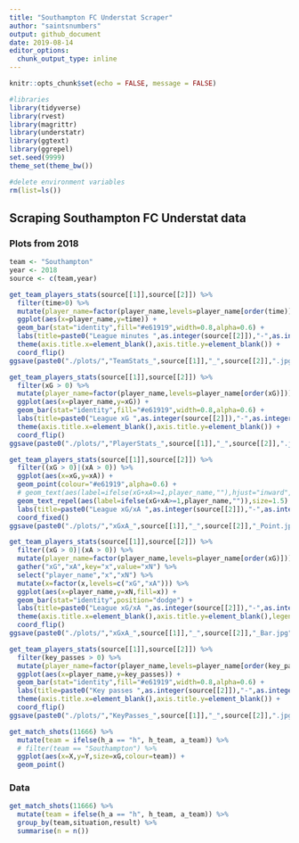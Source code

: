 ```yaml
---
title: "Southampton FC Understat Scraper"
author: "saintsnumbers"
output: github_document
date: 2019-08-14
editor_options: 
  chunk_output_type: inline
---
```

  
```r
knitr::opts_chunk$set(echo = FALSE, message = FALSE)

#libraries
library(tidyverse)
library(rvest)
library(magrittr)
library(understatr)
library(ggtext)
library(ggrepel)
set.seed(9999)
theme_set(theme_bw())

#delete environment variables
rm(list=ls())
```

## Scraping Southampton FC Understat data

### Plots from 2018

```r
team <- "Southampton"
year <- 2018
source <- c(team,year)

get_team_players_stats(source[[1]],source[[2]]) %>%
  filter(time>0) %>%
  mutate(player_name=factor(player_name,levels=player_name[order(time)])) %>%
  ggplot(aes(x=player_name,y=time)) +
  geom_bar(stat="identity",fill="#e61919",width=0.8,alpha=0.6) +
  labs(title=paste0("League minutes ",as.integer(source[[2]]),"-",as.integer(source[[2]])+1)) +
  theme(axis.title.x=element_blank(),axis.title.y=element_blank()) +
  coord_flip()
ggsave(paste0("./plots/","TeamStats_",source[[1]],"_",source[[2]],".jpg"))

get_team_players_stats(source[[1]],source[[2]]) %>%
  filter(xG > 0) %>%
  mutate(player_name=factor(player_name,levels=player_name[order(xG)])) %>%
  ggplot(aes(x=player_name,y=xG)) +
  geom_bar(stat="identity",fill="#e61919",width=0.8,alpha=0.6) +
  labs(title=paste0("League xG ",as.integer(source[[2]]),"-",as.integer(source[[2]])+1)) +
  theme(axis.title.x=element_blank(),axis.title.y=element_blank()) +
  coord_flip()
ggsave(paste0("./plots/","PlayerStats_",source[[1]],"_",source[[2]],".jpg"))

get_team_players_stats(source[[1]],source[[2]]) %>%
  filter((xG > 0)|(xA > 0)) %>%
  ggplot(aes(x=xG,y=xA)) +
  geom_point(colour="#e61919",alpha=0.6) +
  # geom_text(aes(label=ifelse(xG+xA>=1,player_name,""),hjust="inward",vjust="outward"),size=1.5) +
  geom_text_repel(aes(label=ifelse(xG+xA>=1,player_name,"")),size=1.5) +
  labs(title=paste0("League xG/xA ",as.integer(source[[2]]),"-",as.integer(source[[2]])+1),x="xG",y="xA") +
  coord_fixed()
ggsave(paste0("./plots/","xGxA_",source[[1]],"_",source[[2]],"_Point.jpg"))

get_team_players_stats(source[[1]],source[[2]]) %>%
  filter((xG > 0)|(xA > 0)) %>%
  mutate(player_name=factor(player_name,levels=player_name[order(xG)])) %>%
  gather("xG","xA",key="x",value="xN") %>%
  select("player_name","x","xN") %>%
  mutate(x=factor(x,levels=c("xG","xA"))) %>%
  ggplot(aes(x=player_name,y=xN,fill=x)) +
  geom_bar(stat="identity",position="dodge") +
  labs(title=paste0("League xG/xA ",as.integer(source[[2]]),"-",as.integer(source[[2]])+1)) +
  theme(axis.title.x=element_blank(),axis.title.y=element_blank(),legend.title=element_blank()) +
  coord_flip()
ggsave(paste0("./plots/","xGxA_",source[[1]],"_",source[[2]],"_Bar.jpg"))

get_team_players_stats(source[[1]],source[[2]]) %>%
  filter(key_passes > 0) %>%
  mutate(player_name=factor(player_name,levels=player_name[order(key_passes)])) %>%
  ggplot(aes(x=player_name,y=key_passes)) +
  geom_bar(stat="identity",fill="#e61919",width=0.8,alpha=0.6) +
  labs(title=paste0("Key passes ",as.integer(source[[2]]),"-",as.integer(source[[2]])+1)) +
  theme(axis.title.x=element_blank(),axis.title.y=element_blank()) +
  coord_flip()
ggsave(paste0("./plots/","KeyPasses_",source[[1]],"_",source[[2]],".jpg"))

get_match_shots(11666) %>%
  mutate(team = ifelse(h_a == "h", h_team, a_team)) %>%
  # filter(team == "Southampton") %>%
  ggplot(aes(x=X,y=Y,size=xG,colour=team)) +
  geom_point()
```

### Data

```r
get_match_shots(11666) %>%
  mutate(team = ifelse(h_a == "h", h_team, a_team)) %>%
  group_by(team,situation,result) %>%
  summarise(n = n())
```